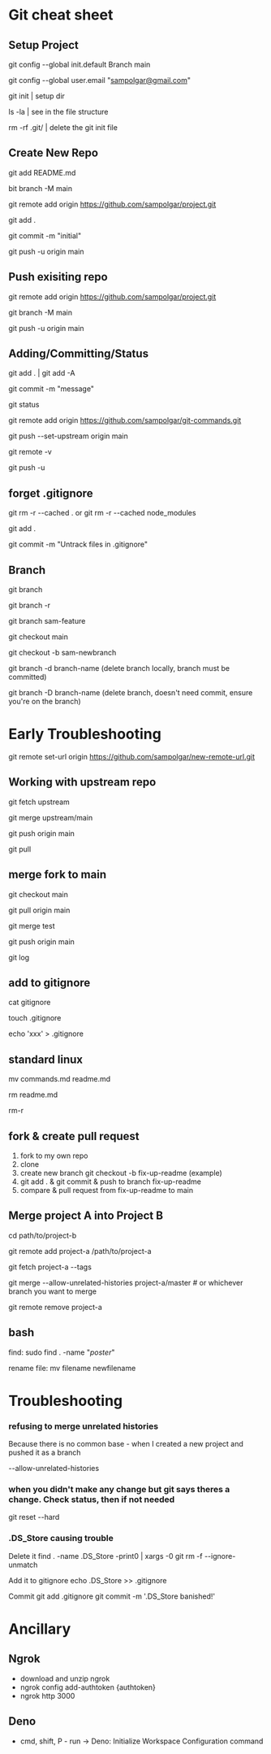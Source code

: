 # Git cheat sheet

## Setup Project
git config --global init.default Branch main

git config --global user.email "sampolgar@gmail.com"

git init | setup dir

ls -la | see in the file structure

rm -rf .git/ | delete the git init file

## Create New Repo

git add README.md

bit branch -M main

git remote add origin https://github.com/sampolgar/project.git

git add .

git commit -m "initial"

git push -u origin main

## Push exisiting repo
git remote add origin https://github.com/sampolgar/project.git

git branch -M main

git push -u origin main

## Adding/Committing/Status

git add . | git add -A

git commit  -m "message"

git status

git remote add origin https://github.com/sampolgar/git-commands.git 

git push --set-upstream origin main

git remote -v

git push -u

## forget .gitignore

git rm -r --cached .
or
git rm -r --cached node_modules

git add .

git commit -m "Untrack files in .gitignore"

## Branch
git branch

git branch -r

git branch sam-feature

git checkout main

git checkout -b sam-newbranch

git branch -d branch-name (delete branch locally, branch must be committed)

git branch -D branch-name (delete branch, doesn't need commit, ensure you're on the branch)


# Early Troubleshooting

git remote set-url origin https://github.com/sampolgar/new-remote-url.git


## Working with upstream repo
git fetch upstream

git merge upstream/main

git push origin main

git pull

## merge fork to main
git checkout main

git pull origin main

git merge test

git push origin main

git log

## add to gitignore
cat gitignore

touch .gitignore

echo 'xxx' > .gitignore

## standard linux

mv commands.md readme.md

rm readme.md

rm-r

## fork & create pull request
1. fork to my own repo
2. clone
3. create new branch git checkout -b fix-up-readme (example)
4. git add . & git commit & push to branch fix-up-readme
5. compare & pull request from fix-up-readme to main

## Merge project A into Project B
cd path/to/project-b

git remote add project-a /path/to/project-a

git fetch project-a --tags

git merge --allow-unrelated-histories project-a/master # or whichever branch you want to merge

git remote remove project-a

## bash
find: sudo find . -name "*poster*"

rename file: mv filename newfilename

# Troubleshooting
### refusing to merge unrelated histories
Because there is no common base - when I created a new project and pushed it as a branch

--allow-unrelated-histories

### when you didn't make any change but git says theres a change. Check status, then if not needed
git reset --hard

### .DS_Store causing trouble
Delete it
find . -name .DS_Store -print0 | xargs -0 git rm -f --ignore-unmatch

Add it to gitignore
echo .DS_Store >> .gitignore

Commit
git add .gitignore
git commit -m '.DS_Store banished!'

# Ancillary

## Ngrok
- download and unzip ngrok
- ngrok config add-authtoken {authtoken}
- ngrok http 3000

## Deno
- cmd, shift, P - run -> Deno: Initialize Workspace Configuration command

